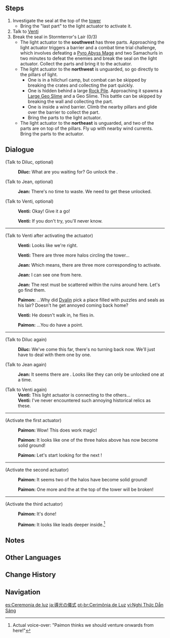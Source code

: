 {{Quest Infobox
|id            = 00390
|image         = Archon Quest C0A3 Light Guiding Ceremony.png
|type          = Archon
|chapter       = Prologue
|actNum        = III
|act           = Song of the Dragon and Freedom
|part          = 4
|startLocation = [[Stormterror's Lair]], [[Mondstadt]]
|region        = Mondstadt
|area          = Brightcrown Mountains
|subarea       = Stormterror's Lair
|prev          = Empty Abode
|next          = Calm Before the Storm
|rewards       = Adventure EXP*375;Primogem*20;Mora*11,325;Adventurer's Experience*4;Mystic Enhancement Ore*2
|characters    = Diluc;Jean;Paimon;Traveler;Venti
|voiced        = yes
}}
{{TeyvatQuest|0|3|part=4}}

==Steps==
# Investigate the seal at the top of the [[Decarabian's Tower|tower]]
#* Bring the "last part" to the light actuator to activate it.
# Talk to [[Venti]]
# Break the seal in Stormterror's Lair (0/3)
#* The light actuator to the '''southwest''' has three parts. Approaching the light actuator triggers a barrier and a combat time trial challenge, which involves defeating a [[Pyro Abyss Mage]] and two Samachurls in two minutes to defeat the enemies and break the seal on the light actuator. Collect the parts and bring it to the actuator.
#* The light actuator to the '''northwest''' is unguarded, so go directly to the pillars of light.
#** One is in a hilichurl camp, but combat can be skipped by breaking the crates and collecting the part quickly.
#** One is hidden behind a large [[Rock Pile]]. Approaching it spawns a [[Large Geo Slime]] and a Geo Slime. This battle can be skipped by breaking the wall and collecting the part.
#** One is inside a wind barrier. Climb the nearby pillars and glide over the barrier to collect the part.
#** Bring the parts to the light actuator.
#* The light actuator to the '''northeast''' is unguarded, and two of the parts are on top of the pillars. Fly up with nearby wind currents. Bring the parts to the actuator.

==Dialogue==
{{Quest Description|The entrance to [[Stormterror's Lair]] is just ahead, but the light seals bar the way in. You must once again face a trial in order to break those seals.}}
{{Dialogue Start}}
;(Talk to Diluc, optional)
:{{A|vo dialog mdaq067b diluc 01.ogg}} '''Diluc:''' What are you waiting for? Go unlock the {{Color|buzzword|light actuator}}.

;(Talk to Jean, optional)
:{{A|vo dialog mdaq067b qin 01.ogg}} '''Jean:''' There's no time to waste. We need to get these {{Color|buzzword|light actuators}} unlocked.

;(Talk to Venti, optional)
:{{A|vo dialog mdaq067b venti 01.ogg}} '''Venti:''' Okay! Give it a go!
:{{A|vo dialog mdaq067b venti 02.ogg}} '''Venti:''' If you don't try, you'll never know.

----

;(Talk to Venti after activating the actuator)
:{{A|vo mdaq067b 3 venti 01.ogg}} '''Venti:''' Looks like we're right.
:{{A|vo mdaq067b 3 venti 02.ogg}} '''Venti:''' There are three more halos circling the tower...
:{{A|vo mdaq067b 3 qin 01.ogg}} '''Jean:''' Which means, there are three more corresponding {{Color|buzzword|light actuators}} to activate.
:{{A|vo mdaq067b 3 qin 02.ogg}} '''Jean:''' I can see one from here.
:{{A|vo mdaq067b 3 qin 03.ogg}} '''Jean:''' The rest must be scattered within the ruins around here. Let's go find them.
:{{A|vo mdaq067b 3 paimon 01.ogg}} '''Paimon:''' ...Why did [[Dvalin]] pick a place filled with puzzles and seals as his lair? Doesn't he get annoyed coming back home?
:{{A|vo mdaq067b 3 venti 03.ogg}} '''Venti:''' He doesn't walk in, he flies in.
:{{A|vo mdaq067b 3 paimon 02.ogg}} '''Paimon:''' ...You do have a point.
----
;(Talk to Diluc again)
:{{A|vo dialog mdaq067b diluc 02.ogg}} '''Diluc:''' We've come this far, there's no turning back now. We'll just have to deal with them one by one.

;(Talk to Jean again)
:{{A|vo dialog mdaq067b qin 02.ogg}} '''Jean:''' It seems there are {{Color|buzzword|three of them}}. Looks like they can only be unlocked one at a time.

;(Talk to Venti again)
:'''Venti:''' This light actuator is connecting to the others...
:'''Venti:''' I've never encountered such annoying historical relics as these.
----
;(Activate the first actuator)
:{{A|vo mdaq067b 4 paimon 01.ogg}} '''Paimon:''' Wow! This {{Color|buzzword|light actuating ceremony}} does work magic!
:{{A|vo mdaq067b 4 paimon 02.ogg}} '''Paimon:''' It looks like one of the three halos above has now become solid ground!
:{{A|vo mdaq067b 4 paimon 03.ogg}} '''Paimon:''' Let's start looking for the next {{Color|buzzword|puzzle}}!
----
;(Activate the second actuator)
:{{A|vo mdaq067b 4 paimon 04.ogg}} '''Paimon:''' It seems two of the halos have become solid ground!
:{{A|vo mdaq067b 4 paimon 05.ogg}} '''Paimon:''' One more and the {{Color|buzzword|seals}} at the top of the tower will be broken!
----
;(Activate the third actuator)
:{{A|vo mdaq068 1 paimon 01.ogg}} '''Paimon:''' It's done!
:{{A|vo mdaq068 1 paimon 02.ogg}} '''Paimon:''' It looks like {{Color|buzzword|that place}} leads deeper inside.<ref group=Note>Actual voice-over: "Paimon thinks we should venture onwards from here!"</ref>
{{Dialogue End}}

==Notes==
{{Reflist|note=1}}

==Other Languages==
{{Other Languages
|en      = Light Guiding Ceremony
|zhs     = 导光仪式
|zhs_rm  = Dǎoguāng Yíshì
|zht     = 導光儀式
|zht_rm  = Dǎoguāng Yíshì
|zh_tl   = Light Guiding Ceremony
|ja      = 導光の儀式
|ja_rm   = Doukou no Gishiki
|ja_tl   = Light Guiding Ceremony
|ko      = 빛 인도 의식
|ko_tl   = Light Guiding Ceremony
|es      = Ceremonia de luz
|es_tl   = Ceremony of Light
|fr      = Rite de lumière
|fr_tl   = Rite of Light
|ru      = Перенаправление света
|ru_tl   = Redirection of Light
|th      = แสงแห่งการชี้นำ
|th_rm   = 
|th_tl   = Light of Guidance
|vi      = {{tt|Nghi Thức|儀式}} Dẫn Sáng
|vi_tl   = Light Guiding Ceremony
|de      = Lichtleitzeremonie
|de_tl   = Light Guide Ceremony
|id      = Ritual Cahaya
|id_tl   = Light Ritual
|pt      = Cerimônia de Luz
|pt_tl   = Ceremony of Light
|tr      = Işık Rehberliği Seremonisi
|tr_tl   = Light Guiding Ceremony
|it      = Rituale della Luce
|it_tl   = Ritual of the Light
}}

==Change History==
{{Change History|1.0}}

==Navigation==
{{Archon Quest Navbox|chapter=Prologue}}

[[es:Ceremonia de luz]]
[[ja:導光の儀式]]
[[pt-br:Cerimônia de Luz]]
[[vi:Nghi Thức Dẫn Sáng]]
